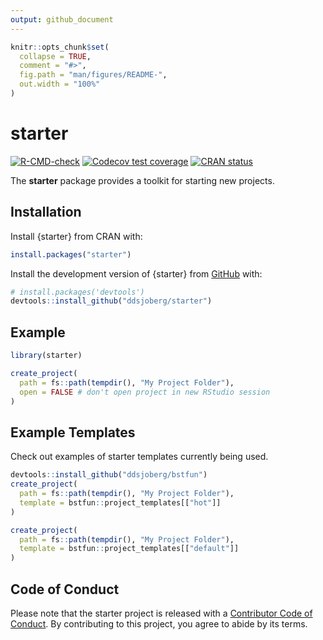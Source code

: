 ```yaml
---
output: github_document
---
```

<!-- README.md is generated from README.Rmd. Please edit that file -->

```r
knitr::opts_chunk$set(
  collapse = TRUE,
  comment = "#>",
  fig.path = "man/figures/README-",
  out.width = "100%"
) 

```

# starter

<!-- badges: start -->
[![R-CMD-check](https://github.com/ddsjoberg/starter/workflows/R-CMD-check/badge.svg)](https://github.com/ddsjoberg/starter/actions)
[![Codecov test coverage](https://codecov.io/gh/ddsjoberg/starter/branch/main/graph/badge.svg)](https://codecov.io/gh/ddsjoberg/starter?branch=main)
[![CRAN status](https://www.r-pkg.org/badges/version/starter)](https://CRAN.R-project.org/package=starter)
<!-- badges: end -->

The **starter** package provides a toolkit for starting new projects. 

## Installation

Install {starter} from CRAN with:

``` r
install.packages("starter")
```

Install the development version of {starter} from [GitHub](https://github.com/ddsjoberg/starter) with:

``` r
# install.packages('devtools')
devtools::install_github("ddsjoberg/starter")
```
## Example

```r
library(starter)

create_project(
  path = fs::path(tempdir(), "My Project Folder"),
  open = FALSE # don't open project in new RStudio session
)
```

## Example Templates

Check out examples of starter templates currently being used.

```r
devtools::install_github("ddsjoberg/bstfun")
create_project(
  path = fs::path(tempdir(), "My Project Folder"),
  template = bstfun::project_templates[["hot"]]
)

create_project(
  path = fs::path(tempdir(), "My Project Folder"),
  template = bstfun::project_templates[["default"]]
)
```
## Code of Conduct

Please note that the starter project is released with a [Contributor Code of Conduct](https://contributor-covenant.org/version/2/0/CODE_OF_CONDUCT.html). By contributing to this project, you agree to abide by its terms.

